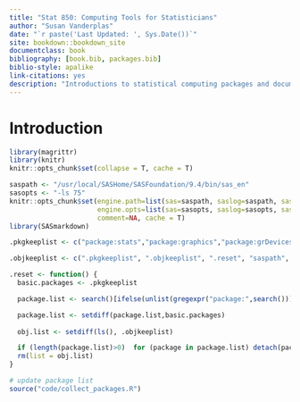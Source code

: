 ```yaml
--- 
title: "Stat 850: Computing Tools for Statisticians"
author: "Susan Vanderplas"
date: "`r paste('Last Updated: ', Sys.Date())`"
site: bookdown::bookdown_site
documentclass: book
bibliography: [book.bib, packages.bib]
biblio-style: apalike
link-citations: yes
description: "Introductions to statistical computing packages and document preparation software. Topics include: graphical techniques, data management, Monte Carlo simulation, dynamic document preparation, presentation software."
---
```



# Introduction {-}

```r
library(magrittr)
library(knitr)
knitr::opts_chunk$set(collapse = T, cache = T)
```

```r

saspath <- "/usr/local/SASHome/SASFoundation/9.4/bin/sas_en"
sasopts <- "-ls 75"
knitr::opts_chunk$set(engine.path=list(sas=saspath, saslog=saspath, sashtml=saspath),
                      engine.opts=list(sas=sasopts, saslog=sasopts, sashtml=sasopts), 
                      comment=NA, cache = T)
library(SASmarkdown)

```

```r
.pkgkeeplist <- c("package:stats","package:graphics","package:grDevices","package:utils","package:datasets","package:methods","package:base", "package:SASmarkdown", "package:rmarkdown", "package:knitr", "package:magrittr")

.objkeeplist <- c(".pkgkeeplist", ".objkeeplist", ".reset", "saspath", "sasopts")

.reset <- function() {
  basic.packages <- .pkgkeeplist

  package.list <- search()[ifelse(unlist(gregexpr("package:",search()))==1,TRUE,FALSE)]

  package.list <- setdiff(package.list,basic.packages)
  
  obj.list <- setdiff(ls(), .objkeeplist)

  if (length(package.list)>0)  for (package in package.list) detach(package, character.only=TRUE)
  rm(list = obj.list)
}
```

```r
# update package list
source("code/collect_packages.R")
```
